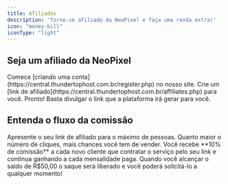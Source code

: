 ```yaml
---
title: Afiliados
description: 'Torne-se afiliado da NeoPixel e faça uma renda extra!'
icon: "money-bill"
iconType: "light"
---
```


## Seja um afiliado da NeoPixel

<Steps>
  <Step title="Criando sua conta">
    Comece [criando uma conta](https://central.thundertophost.com.br/register.php) no nosso site.
  </Step>
  <Step title="Ativando sua conta de afiliado">
    Crie um [link de afiliado](https://central.thundertophost.com.br/affiliates.php) para você.
  </Step>
  <Step title="Tudo pronto!">
    Pronto! Basta divulgar o link que a plataforma irá gerar para você.
  </Step>
</Steps>

## Entenda o fluxo da comissão

<Card title="Encontre interessados" icon="users" iconType="duotone" horizontal>
  Apresente o seu link de afiliado para o máximo de pessoas. Quanto maior o número de cliques, mais chances você tem de vender.
</Card>
<Card title="O cliente contrata" icon="bag-shopping" iconType="light" horizontal>
  Você recebe **10% de comissão** a cada novo cliente que contratar o serviço pelo seu link e continua ganhando a cada mensalidade paga.
</Card>
<Card title="Solicite o saque" icon="money-bill" iconType="light" horizontal>
  Quando você alcançar o saldo de R$50,00 o saque será liberado e você poderá solicitá-lo a qualquer momento!
</Card>